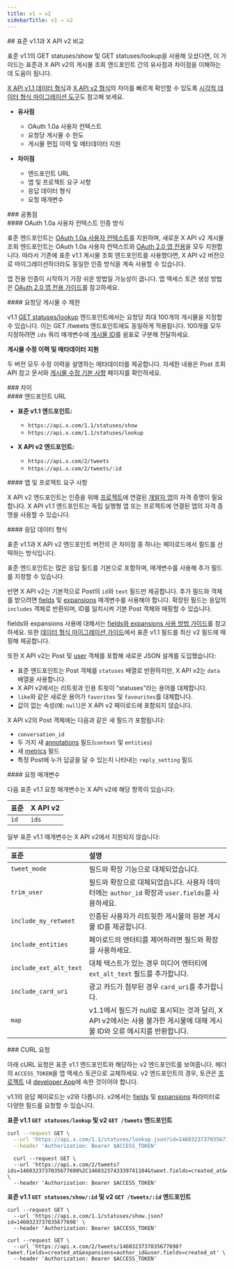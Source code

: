 ```yaml
---
title: v1 → v2
sidebarTitle: v1 → v2
---
```


<div id="standard-v11-compared-to-x-api-v2">
  ## 표준 v1.1과 X API v2 비교
</div>

표준 v1.1의 GET statuses/show 및 GET statuses/lookup을 사용해 오셨다면, 이 가이드는 표준과 X API v2의 게시물 조회 엔드포인트 간의 유사점과 차이점을 이해하는 데 도움이 됩니다.

[X API v1.1 데이터 형식](/ko/x-api/fundamentals/data-dictionary)과 [X API v2 형식](/ko/x-api/fundamentals/data-dictionary)의 차이를 빠르게 확인할 수 있도록 [시각적 데이터 형식 마이그레이션 도구](/ko/x-api/migrate/data-format-migration)도 참고해 보세요.

- **유사점**
  - OAuth 1.0a 사용자 컨텍스트
  - 요청당 게시물 수 한도
  - 게시물 편집 이력 및 메타데이터 지원

- **차이점**
  - 엔드포인트 URL
  - 앱 및 프로젝트 요구 사항
  - 응답 데이터 형식
  - 요청 매개변수

<div id="similarities">
  ### 공통점
</div>

<div id="oauth-10a-user-context-authentication-method">
  #### OAuth 1.0a 사용자 컨텍스트 인증 방식
</div>

표준 엔드포인트는 [OAuth 1.0a 사용자 컨텍스트](/ko/resources/fundamentals/authentication)를 지원하며, 새로운 X API v2 게시물 조회 엔드포인트는 OAuth 1.0a 사용자 컨텍스트와 [OAuth 2.0 앱 전용](/ko/resources/fundamentals/authentication)을 모두 지원합니다. 따라서 기존에 표준 v1.1 게시물 조회 엔드포인트를 사용했다면, X API v2 버전으로 마이그레이션하더라도 동일한 인증 방식을 계속 사용할 수 있습니다.

앱 전용 인증이 시작하기 가장 쉬운 방법일 가능성이 큽니다. 앱 액세스 토큰 생성 방법은 [OAuth 2.0 앱 전용 가이드](/ko/resources/fundamentals/authentication)를 참고하세요.

<div id="posts-per-request-limits">
  #### 요청당 게시물 수 제한
</div>

v1.1 [GET statuses/lookup](https://developer.x.com/en/docs/twitter-api/v1/tweets/post-and-engage/api-reference/get-statuses-lookup) 엔드포인트에서는 요청당 최대 100개의 게시물을 지정할 수 있습니다. 이는 GET /tweets 엔드포인트에도 동일하게 적용됩니다. 100개를 모두 지정하려면 `ids` 쿼리 매개변수에 [게시물 ID](/ko/resources/fundamentals/x-ids)를 쉼표로 구분해 전달하세요.

**게시물 수정 이력 및 메타데이터 지원**

두 버전 모두 수정 이력을 설명하는 메타데이터를 제공합니다. 자세한 내용은 Post 조회 API 참고 문서와 [게시물 수정 기본 사항](/ko/x-api/fundamentals/edit-posts) 페이지를 확인하세요.

<div id="differences">
  ### 차이
</div>

<div id="endpoint-urls">
  #### 엔드포인트 URL
</div>

- **표준 v1.1 엔드포인트:**
  - `https://api.x.com/1.1/statuses/show`
  - `https://api.x.com/1.1/statuses/lookup`

- **X API v2 엔드포인트:**
  - `https://api.x.com/2/tweets`
  - `https://api.x.com/2/tweets/:id`

<div id="app-and-project-requirements">
  #### 앱 및 프로젝트 요구 사항
</div>

X API v2 엔드포인트는 인증을 위해 [프로젝트](/ko/resources/fundamentals/projects)에 연결된 [개발자 앱](/ko/resources/fundamentals/developer-apps)의 자격 증명이 필요합니다. X API v1.1 엔드포인트는 독립 실행형 앱 또는 프로젝트에 연결된 앱의 자격 증명을 사용할 수 있습니다.

<div id="response-data-format">
  #### 응답 데이터 형식
</div>

표준 v1.1과 X API v2 엔드포인트 버전의 큰 차이점 중 하나는 페이로드에서 필드를 선택하는 방식입니다.

표준 엔드포인트는 많은 응답 필드를 기본으로 포함하며, 매개변수를 사용해 추가 필드를 지정할 수 있습니다.

반면 X API v2는 기본적으로 Post의 `id`와 `text` 필드만 제공합니다. 추가 필드와 객체를 받으려면 [fields](/ko/x-api/fundamentals/fields) 및 [expansions](/ko/x-api/fundamentals/expansions) 매개변수를 사용해야 합니다. 확장된 필드는 응답의 `includes` 객체로 반환되며, ID를 일치시켜 기본 Post 객체와 매핑할 수 있습니다.

fields와 expansions 사용에 대해서는 [fields와 expansions 사용 방법 가이드](/ko/x-api/fundamentals/data-dictionary)를 참고하세요. 또한 [데이터 형식 마이그레이션 가이드](/ko/x-api/fundamentals/fields)에서 표준 v1.1 필드를 최신 v2 필드에 매핑해 제공합니다.

또한 X API v2는 Post 및 [user](/ko/x-api/fundamentals/data-dictionary#user) 객체를 포함해 새로운 JSON 설계를 도입했습니다:

- 표준 엔드포인트는 Post 객체를 `statuses` 배열로 반환하지만, X API v2는 `data` 배열을 사용합니다.
- X API v2에서는 리트윗과 인용 트윗이 “statuses”라는 용어를 대체합니다.
- `like`와 같은 새로운 용어가 `favorites` 및 `favourites`를 대체합니다.
- 값이 없는 속성(예: `null`)은 X API v2 페이로드에 포함되지 않습니다.

X API v2의 Post 객체에는 다음과 같은 새 필드가 포함됩니다:

- `conversation_id`
- 두 가지 새 [annotations](/ko/x-api/fundamentals/post-annotations) 필드(`context` 및 `entities`)
- 새 [metrics](/ko/x-api/fundamentals/metrics) 필드
- 특정 Post에 누가 답글을 달 수 있는지 나타내는 `reply_setting` 필드

<div id="request-parameters">
  #### 요청 매개변수
</div>

다음 표준 v1.1 요청 매개변수는 X API v2에 해당 항목이 있습니다:

| 표준 | X API v2 |
|:----------|:----------|
| `id`     | `ids`    |

일부 표준 v1.1 매개변수는 X API v2에서 지원되지 않습니다:

| 표준            | 설명                                                                                                                      |
|:---------------------|:------------------------------------------------------------------------------------------------------------------------------|
| `tweet_mode`        | 필드와 확장 기능으로 대체되었습니다.                                                                             |
| `trim_user`         | 필드와 확장으로 대체되었습니다. 사용자 데이터에는 `author_id` 확장과 `user.fields`를 사용하세요.                               |
| `include_my_retweet`| 인증된 사용자가 리트윗한 게시물의 원본 게시물 ID를 제공합니다.                                          |
| `include_entities`  | 페이로드의 엔터티를 제어하려면 필드와 확장을 사용하세요.                                                               |
| `include_ext_alt_text` | 대체 텍스트가 있는 경우 미디어 엔터티에 `ext_alt_text` 필드를 추가합니다.                                                         |
| `include_card_uri`  | 광고 카드가 첨부된 경우 `card_uri`를 추가합니다.                                                                               |
| `map`               | v1.1에서 필드가 null로 표시되는 것과 달리, X API v2에서는 사용 불가한 게시물에 대해 게시물 ID와 오류 메시지를 반환합니다.            |

<div id="curl-requests">
  ### CURL 요청
</div>

아래 cURL 요청은 표준 v1.1 엔드포인트와 해당하는 v2 엔드포인트를 보여줍니다. 헤더의 `ACCESS_TOKEN`을 앱 액세스 토큰으로 교체하세요. v2 엔드포인트의 경우, 토큰은 [프로젝트](/ko/resources/fundamentals/projects/overview) 내 [developer App](/ko/resources/fundamentals/developer-apps/overview)에 속한 것이어야 합니다.

v1.1의 응답 페이로드는 v2와 다릅니다. v2에서는 [fields](/ko/x-api/fundamentals/fields) 및 [expansions](/ko/x-api/fundamentals/expansions) 파라미터로 다양한 필드를 요청할 수 있습니다.

**표준 v1.1 `GET statuses/lookup` 및 v2 `GET /tweets` 엔드포인트**

```bash
curl --request GET \
  --url 'https://api.x.com/1.1/statuses/lookup.json?id=1460323737035677698%2C1460323743339741184' \
  --header 'Authorization: Bearer $ACCESS_TOKEN'
```

```
  curl --request GET \
  --url 'https://api.x.com/2/tweets?ids=1460323737035677698%2C1460323743339741184&tweet.fields=created_at&expansions=author_id&user.fields=created_at' \
  --header 'Authorization: Bearer $ACCESS_TOKEN'
```

**표준 v1.1 `GET statuses/show/:id` 및 v2 `GET /tweets/:id` 엔드포인트**

```
curl --request GET \
  --url 'https://api.x.com/1.1/statuses/show.json?id=1460323737035677698' \
  --header 'Authorization: Bearer $ACCESS_TOKEN'
```

```
curl --request GET \
  --url 'https://api.x.com/2/tweets/1460323737035677698?tweet.fields=created_at&expansions=author_id&user.fields=created_at' \
  --header 'Authorization: Bearer $ACCESS_TOKEN'
```
